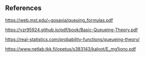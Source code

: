 ## References

https://web.mst.edu/~gosavia/queuing_formulas.pdf

https://yzr95924.github.io/pdf/book/Basic-Queueing-Theory.pdf

https://real-statistics.com/probability-functions/queueing-theory/

https://www.netlab.tkk.fi/opetus/s383143/kalvot/E_mg1jono.pdf
